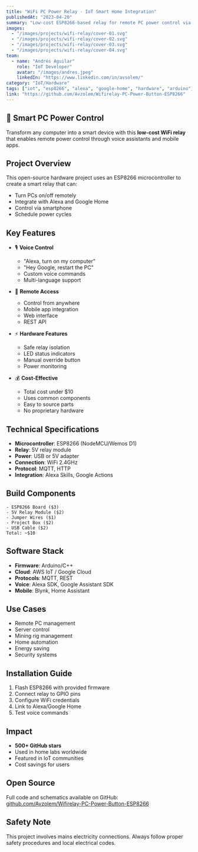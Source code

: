 ---
title: "WiFi PC Power Relay - IoT Smart Home Integration"
publishedAt: "2023-04-20"
summary: "Low-cost ESP8266-based relay for remote PC power control via Alexa and Google Home"
images:
  - "/images/projects/wifi-relay/cover-01.svg"
  - "/images/projects/wifi-relay/cover-02.svg"
  - "/images/projects/wifi-relay/cover-03.svg"
  - "/images/projects/wifi-relay/cover-04.svg"
team:
  - name: "Andrés Aguilar"
    role: "IoT Developer"
    avatar: "/images/andres.jpeg"
    linkedIn: "https://www.linkedin.com/in/avsolem/"
category: "IoT/Hardware"
tags: ["iot", "esp8266", "alexa", "google-home", "hardware", "arduino"]
link: "https://github.com/Avzolem/Wifirelay-PC-Power-Button-ESP8266"
---

## 🔌 Smart PC Power Control

Transform any computer into a smart device with this **low-cost WiFi relay** that enables remote power control through voice assistants and mobile apps.

## Project Overview

This open-source hardware project uses an ESP8266 microcontroller to create a smart relay that can:
- Turn PCs on/off remotely
- Integrate with Alexa and Google Home
- Control via smartphone
- Schedule power cycles

## Key Features

- 🎙️ **Voice Control**
  - "Alexa, turn on my computer"
  - "Hey Google, restart the PC"
  - Custom voice commands
  - Multi-language support

- 📱 **Remote Access**
  - Control from anywhere
  - Mobile app integration
  - Web interface
  - REST API

- ⚡ **Hardware Features**
  - Safe relay isolation
  - LED status indicators
  - Manual override button
  - Power monitoring

- 💰 **Cost-Effective**
  - Total cost under $10
  - Uses common components
  - Easy to source parts
  - No proprietary hardware

## Technical Specifications

- **Microcontroller**: ESP8266 (NodeMCU/Wemos D1)
- **Relay**: 5V relay module
- **Power**: USB or 5V adapter
- **Connection**: WiFi 2.4GHz
- **Protocol**: MQTT, HTTP
- **Integration**: Alexa Skills, Google Actions

## Build Components

```
- ESP8266 Board ($3)
- 5V Relay Module ($2)
- Jumper Wires ($1)
- Project Box ($2)
- USB Cable ($2)
Total: ~$10
```

## Software Stack

- **Firmware**: Arduino/C++
- **Cloud**: AWS IoT / Google Cloud
- **Protocols**: MQTT, REST
- **Voice**: Alexa SDK, Google Assistant SDK
- **Mobile**: Blynk, Home Assistant

## Use Cases

- Remote PC management
- Server control
- Mining rig management
- Home automation
- Energy saving
- Security systems

## Installation Guide

1. Flash ESP8266 with provided firmware
2. Connect relay to GPIO pins
3. Configure WiFi credentials
4. Link to Alexa/Google Home
5. Test voice commands

## Impact

- **500+ GitHub stars**
- Used in home labs worldwide
- Featured in IoT communities
- Cost savings for users

## Open Source

Full code and schematics available on GitHub: [github.com/Avzolem/Wifirelay-PC-Power-Button-ESP8266](https://github.com/Avzolem/Wifirelay-PC-Power-Button-ESP8266)

## Safety Note

This project involves mains electricity connections. Always follow proper safety procedures and local electrical codes.